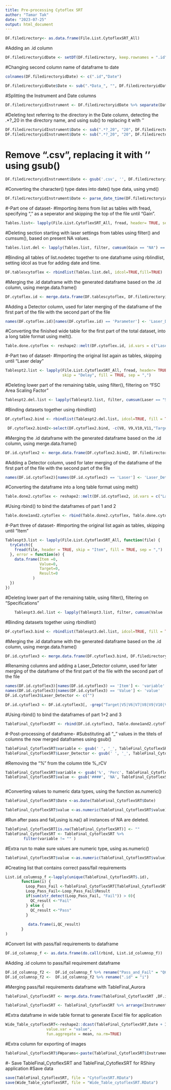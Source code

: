 ---
title: Pre-processing Cytoflex SRT
author: "Tamar Tak"
date: "2023-07-25"
output: html_document
---

```{r Converting list into dataframe using as.data.frame(), warning=TRUE}
DF.filedirectory<- as.data.frame(File.List.CytoflexSRT_All)
```


#Adding an .id column 
```{r Adding .id column using setDT(), warning=TRUE}
DF.filedirectoryidDate <- setDT(DF.filedirectory, keep.rownames = ".id")
```


#Changing second column name of dataframe to date
```{r Changing column name of dataframe to date, warning=TRUE}
colnames(DF.filedirectoryidDate) <- c(".id","Date")
```


```{r Remove part of filename before _Data}
DF.filedirectoryidDate$Date <- sub(".*Data_", "", DF.filedirectoryidDate$Date)
```


#Splitting the Instrument and Date columns 
```{r #Splitting the instrument and Date columns using sepreate and "/" as an identifier, warning=TRUE}
DF.filedirectoryidInstrument <- DF.filedirectoryidDate %>% separate(Date, c("Instrument", "Date"), "/")
```


#Deleting text referring to the directory in the Date column, detecting the .*?_20 in the directory name, and using sub() to replacing it with ''
```{r (Deleting text referring to the directory of the Date column, so only the Date and Time remains, warning=TRUE}
DF.filedirectoryidInstrument$Date <- sub(".*?_20", "20", DF.filedirectoryidInstrument$Date)
DF.filedirectoryidInstrument$Date <- sub(".*?_20", "20", DF.filedirectoryidInstrument$Date)

```

# Remove ".csv", replacing it with '' using gsub()
```{r Remove ".csv", replacing it with "" using gsub(), warning=TRUE}
DF.filedirectoryidInstrument$Date <- gsub('.csv', '', DF.filedirectoryidInstrument$Date)
```

#Converting the character() type dates into date() type data, using ymd()
```{r Converting data in Date column into date type data, warning=TRUE}
DF.filedirectoryidInstrument$Date <- parse_date_time(DF.filedirectoryidInstrument$Date,"%Y%m%d%H%M")
```




#-Part one of dataset-
#Importing items from list as tables with fread, specifying "," as a seperator and skipping the top of the file until "Gain".
```{r Importing files from list as tables with fread, warning=TRUE}
Tables.list<- lapply(File.List.CytoflexSRT_All, fread, header= TRUE, sep=",",skip = "Gain", fill = TRUE, na.strings= "")
```



#Deleting section starting with laser settings from tables using filter() and cumsum(), based on present NA values. 
```{r (Part 1) Deleting sections after the relevant table by looking for an empty column, warning=TRUE}
Tables.list.del <- lapply(Tables.list, filter, cumsum(Gain == "NA") == 0)
```


#Binding all tables of list.nodetec together to one dataframe using rblindlist, setting idcol as true for adding date and time.
```{r (Part 1) Binding all tables together to one dataframe, warning=TRUE}
DF.tablescytoflex <- rbindlist(Tables.list.del, idcol=TRUE,fill=TRUE)
```


#Merging the .id dataframe with the generated dataframe based on the .id column, using merge.data.frame()
```{r (Part 1) Merging dataframes based on .id column, warning=TRUE}
DF.cytoflex.id <- merge.data.frame(DF.tablescytoflex, DF.filedirectoryidInstrument, by.x= ".id")
```


#Adding a Detector column, used for later merging of the dataframe of the first part of the file with the second part of the file 
```{r (Part 1) Adding extra Laser column, warning=TRUE}
names(DF.cytoflex.id)[names(DF.cytoflex.id) == 'Parameter'] <- 'Laser_Detector'
```


#Converting the finished wide table for the first part of the total dataset, into a long table format using melt().
```{r (Part 1) Converting part one of table into long table format., warning=TRUE}
Table.done.cytoflex <- reshape2::melt(DF.cytoflex.id, id.vars = c("Laser_Detector" ,"Date", ".id", "Instrument","Result"))
```





#-Part two of dataset-
#Importing the original list again as tables, skipping until "Laser delay" 
```{r (Part 2) Importing items from list as tables using fread for part 2 of the dataset, warning=TRUE}
Tablespt2.list <- lapply(File.List.CytoflexSRT_All, fread, header= TRUE, 
                         skip = "Delay", fill = TRUE, sep = ",")
```


#Deleting lower part of the remaining table, using filter(), filtering on "FSC Area Scaling Factor"
```{r (Part 2) Deleting the lower part of the remaining table, warning=TRUE}
Tablespt2.del.list <- lapply(Tablespt2.list, filter, cumsum(Laser == "Signal Value") == 0)
```
 
 
#Binding datasets together using rbindlist()
```{r (Part 2) Binding datasets together, warning=TRUE}
DF.cytoflex2.bind <- rbindlist(Tablespt2.del.list, idcol=TRUE, fill = TRUE)
```


```{r (Part 2) removing columns with only NA, warning=TRUE}
 DF.cytoflex2.bind2<-select(DF.cytoflex2.bind, -c(V8, V9,V10,V11,"Target Power(mW)") )
```


#Merging the .id dataframe with the generated dataframe based on the .id column, using merge.data.frame()
```{r (Part 2) Merging dtaframes based on .id column}
DF.id.cytoflex2 <- merge.data.frame(DF.cytoflex2.bind2, DF.filedirectoryidInstrument, by.x= ".id")
```


#Adding a Detector column, used for later merging of the dataframe of the first part of the file with the second part of the file 
```{r (Part 2) Adding extra Detector column, warning=TRUE}
names(DF.id.cytoflex2)[names(DF.id.cytoflex2) == 'Laser'] <- 'Laser_Detector'

```


#Converting the dataframe into a long table format using melt()
```{r (Part 2) Converting part two of table into long table format., warning=TRUE}
Table.done2.cytoflex <- reshape2::melt(DF.id.cytoflex2, id.vars = c("Laser_Detector" ,"Date", ".id", "Instrument","Result"))
```


#Using rbind() to bind the dataframes of part 1 and 2
```{r (Part 2) Binding the part 1 and part 2 tables together, warning=TRUE}
Table.done1and2.cytoflex <- rbind(Table.done2.cytoflex, Table.done.cytoflex)
```




#-Part three of dataset-
#Importing the original list again as tables, skipping until "Item" 
```{r (Part 3) Importing items from list as tables using fread for part 3 of the dataset, warning=TRUE}
Tablespt3.list <- lapply(File.List.CytoflexSRT_All, function(file) {
  tryCatch({
    fread(file, header = TRUE, skip = "Item", fill = TRUE, sep = ",")
  }, error = function(e) {
    data.frame(Item =0,
               Value=0,
               Target=0,
               Result=0
            )
  })
})
```


#Deleting lower part of the remaining table, using filter(), filtering on "Specifications"
```{r (Part 3) Deleting the lower part of the remaining table, warning=TRUE}
    Tablespt3.del.list <- lapply(Tablespt3.list, filter, cumsum(Value  == "NA" | Item  == "Specifications") == 0)
```
 
 
#Binding datasets together using rbindlist()
```{r (Part 3) Binding datasets together, warning=TRUE}
DF.cytoflex3.bind <- rbindlist(Tablespt3.del.list, idcol=TRUE, fill = TRUE)
```


#Merging the .id dataframe with the generated dataframe based on the .id column, using merge.data.frame()
```{r (Part 3) Merging dtaframes based on .id column}
DF.id.cytoflex3 <- merge.data.frame(DF.cytoflex3.bind, DF.filedirectoryidInstrument, by.x= ".id")
```


#Renaming columns and adding a Laser_Detector column, used for later merging of the dataframe of the first part of the file with the second part of the file 
```{r (Part 3) Adding extra Detector column, warning=TRUE}
names(DF.id.cytoflex3)[names(DF.id.cytoflex3) == 'Item'] <- 'variable'
names(DF.id.cytoflex3)[names(DF.id.cytoflex3) == 'Value'] <- 'value'
DF.id.cytoflex3$Laser_Detector <- c("")

```

```{r removing target value column and V5-12 columns if present}
DF.id.cytoflex3 <- DF.id.cytoflex3[, -grep("Target|V5|V6|V7|V8|V9|V10|V11", colnames(DF.id.cytoflex3))]
```


#Using rbind() to bind the dataframes of part 1+2 and 3
```{r (Part 3) Binding the part 1 and part 2 tables together, warning=TRUE}
TableFinal_CytoflexSRT <- rbind(DF.id.cytoflex3, Table.done1and2.cytoflex)
```







#-Post-processing of dataframe-
#Substituting all "_" values in the titels of columns the now merged dataframes using gsub()
```{r (Post) Substituting all "_" in the titles of columns, warning=TRUE}
TableFinal_CytoflexSRT$variable <- gsub(' ', '_', TableFinal_CytoflexSRT$variable)
TableFinal_CytoflexSRT$Laser_Detector <- gsub(' ', '_', TableFinal_CytoflexSRT$Laser_Detector)

```


#Removing the "%" from the column title %_rCV
```{r (Post) Removing the "%" from column names, warning=TRUE}
TableFinal_CytoflexSRT$variable <- gsub('%', 'Perc', TableFinal_CytoflexSRT$variable)
TableFinal_CytoflexSRT$value <- gsub('####', 'NA', TableFinal_CytoflexSRT$value)



```


#Converting values to numeric data types, using the function as.numeric()
```{r Converting values to numberic data types, warning=TRUE}
TableFinal_CytoflexSRT$Date <-as.Date(TableFinal_CytoflexSRT$Date)

TableFinal_CytoflexSRT$value <-as.numeric(TableFinal_CytoflexSRT$value)
```

#Run after pass and fail,using is.na() all instances of NA are deleted.
```{r (Post) deleting all instances of NA, warning=TRUE}
TableFinal_CytoflexSRT[is.na(TableFinal_CytoflexSRT)] <- ""
TableFinal_CytoflexSRT <- TableFinal_CytoflexSRT %>%
        filter(variable != "" )
```



#Extra run to make sure values are numeric type, using as.numeric()
```{r (Post) Extra run to make sure values are of numeric type, warning=TRUE}
TableFinal_CytoflexSRT$value <-as.numeric(TableFinal_CytoflexSRT$value)
```

#Creating list that contains correct pass/fail requirements 
```{r (Post) Loop to fill in Pass anf Fail column, warning=TRUE}
List.id_columnsp_f <-lapply(unique(TableFinal_CytoflexSRT$.id),
       function(i) {
         Loop_Pass_Fail <-TableFinal_CytoflexSRT[TableFinal_CytoflexSRT$.id == i,]
         Loop_Pass_Fail<-Loop_Pass_Fail$Result
         if(sum(str_detect(Loop_Pass_Fail, "Fail")) > 0){
           QC_result <-"Fail"
         } else {
           QC_result <-"Pass" 
         }
         
          data.frame(i,QC_result)
       }
)
```


#Convert list with pass/fail requirements to dataframe
```{r (Post) Convert list with pass/fail requirements to dataframe, warning=TRUE}
DF.id_columnsp_f <- as.data.frame(do.call(rbind, List.id_columnsp_f))
```


#Adding .id column to pass/fail requirement dataframe 
```{r (Post) renaming columns , warning=TRUE}
DF.id_columnsp_f2 <-  DF.id_columnsp_f %>% rename("Pass_and_Fail" = "QC_result")
DF.id_columnsp_f2 <-  DF.id_columnsp_f2 %>% rename(".id" = "i")
```


#Merging pass/fail requirements dataframe with TableFinal_Aurora
```{r (Post) Merging pass/fail requirements dataframe with TableFinal_Aurora, warning=TRUE}
TableFinal_CytoflexSRT <- merge.data.frame(TableFinal_CytoflexSRT ,DF.id_columnsp_f2, by.x= ".id", by.y = ".id")
```


```{r reorder lasers/detectors in TableFinal_CytoflexSRT alphabetically}
TableFinal_CytoflexSRT <- TableFinal_CytoflexSRT %>% arrange(Instrument, variable, Laser_Detector,Date)
```


#Extra dataframe in wide table format to generate Excel file for application 
```{r (Post) Extra dataframe in wide table format to generate Excel file for application , warning=TRUE}
Wide_Table_cytoflexSRT<-reshape2::dcast(TableFinal_CytoflexSRT,Date + Instrument + Pass_and_Fail ~ variable+ Laser_Detector, 
                  value.var = "value",
                  fun.aggregate = mean, na.rm=TRUE)
```

#Extra column for exporting of images
```{r (Post) Extra column for exporting of images, warning=TRUE}
TableFinal_CytoflexSRT$FWparams<-paste(TableFinal_CytoflexSRT$Instrument,TableFinal_CytoflexSRT$variable,TableFinal_CytoflexSRT$Laser,TableFinal_CytoflexSRT$Laser_Detector,sep="_")
```


#- Save TableFinal_CytoflexSRT and TableFinal_CytoflexSRT for RShiny application
#Save data
```{r Save the data, warning=TRUE}
save(TableFinal_CytoflexSRT, file = "CytoflexSRT.RData")
save(Wide_Table_cytoflexSRT, file = "Wide_Table_cytoflexSRT.RData")
```


